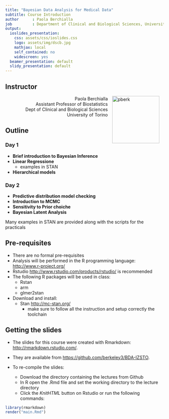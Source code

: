 ```yaml
---
title: "Bayesian Data Analysis for Medical Data"
subtitle: Course Introduction
author      : Paola Berchialla
job         : Department of Clinical and Biological Sciences, University of Torino
output:
  ioslides_presentation:
    css: assets/css/ioslides.css
    logo: assets/img/dscb.jpg
    mathjax: local
    self_contained: no
    widescreen: yes
  beamer_presentation: default
  slidy_presentation: default
---
```



## Instructor


<a imageanchor="1" style="clear: right; float: right; margin-bottom: 1em; margin-right: 1em; margin-left:1em "><img src="images/pberk.jpg" alt="pberk" height="150"></a>
<div style="text-align: right;">
Paola Berchialla <br />
  Assistant Professor of Biostatistics<br />
    Dept of Clinical and Biological Sciences <br />
  University of Torino
</div>


## Outline {.smaller}

### Day 1
* __Brief introduction to Bayesian Inference__
* __Linear Regressione__
    * examples in STAN
* __Hierarchical models__

### Day 2

* __Predictive distribution model checking__
* __Introduction to MCMC__
* __Sensitivity to Prior choiche__
* __Bayesian Latent Analysis__

Many examples in STAN are provided along with the scripts for the practicals

## Pre-requisites {.smaller}
* There are no formal pre-requisites
* Analysis will be performed in the R programming language: [http://www.r-project.org/](http://www.r-project.org/)
* Rstudio [http://www.rstudio.com/products/rstudio/](http://www.rstudio.com/products/rstudio/) is recommended
* The following R packages will be used in class:
    + Rstan
    + arm
    + glmer2stan

* Download and install:
    + Stan [http://mc-stan.org/](http://mc-stan.org/)
        + make sure to follow all the instruction and setup correctly the toolchain

## Getting the slides

* The slides for this course were created with Rmarkdown: [http://rmarkdown.rstudio.com/](http://rmarkdown.rstudio.com/). 
* They are available from [https://github.com/berkeley3/BDA-IZSTO](https://github.com/berkeley3/BDA).
* To re-compile the slides:

    + Download the directory containing the lectures from Github
    + In R open the .Rmd file and set the working directory to the lecture directory
    + Click the *KnitHTML* button on Rstudio or run the following commands: 
  
```r
library(rmarkdown) 
render("main.Rmd")
```
